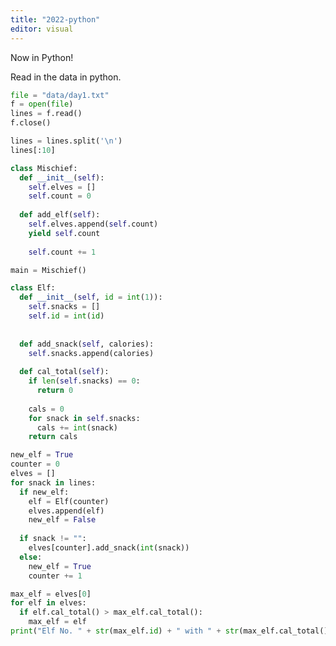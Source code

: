 ```yaml
---
title: "2022-python"
editor: visual
---
```


Now in Python!

Read in the data in python.

```python
file = "data/day1.txt"
f = open(file)
lines = f.read()
f.close()

lines = lines.split('\n')
lines[:10]
```

```python

class Mischief:
  def __init__(self):
    self.elves = []
    self.count = 0
  
  def add_elf(self):
    self.elves.append(self.count)
    yield self.count
    
    self.count += 1

main = Mischief()

class Elf:
  def __init__(self, id = int(1)):
    self.snacks = []
    self.id = int(id)
    
    
  def add_snack(self, calories):
    self.snacks.append(calories)
    
  def cal_total(self):
    if len(self.snacks) == 0:
      return 0
    
    cals = 0
    for snack in self.snacks:
      cals += int(snack)
    return cals

new_elf = True  
counter = 0
elves = []
for snack in lines:
  if new_elf:
    elf = Elf(counter)
    elves.append(elf)
    new_elf = False
  
  if snack != "":
    elves[counter].add_snack(int(snack))
  else:
    new_elf = True
    counter += 1
```

```python
max_elf = elves[0]
for elf in elves:
  if elf.cal_total() > max_elf.cal_total():
    max_elf = elf
print("Elf No. " + str(max_elf.id) + " with " + str(max_elf.cal_total()) + " calories.")
```

```python

```
